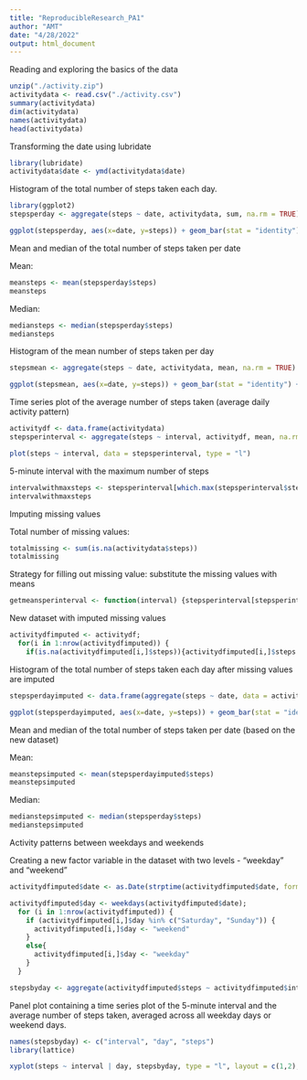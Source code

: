 ```yaml
---
title: "ReproducibleResearch_PA1"
author: "AMT"
date: "4/28/2022"
output: html_document
---
```


Reading and exploring the basics of the data

```r
unzip("./activity.zip")
activitydata <- read.csv("./activity.csv")
summary(activitydata)
dim(activitydata)
names(activitydata)
head(activitydata)
```

Transforming the date using lubridate

```r
library(lubridate)
activitydata$date <- ymd(activitydata$date)
```

Histogram of the total number of steps taken each day.

```r
library(ggplot2)
stepsperday <- aggregate(steps ~ date, activitydata, sum, na.rm = TRUE)

ggplot(stepsperday, aes(x=date, y=steps)) + geom_bar(stat = "identity") + xlab("Date") + ylab("Total Steps") + ggtitle("Total Steps per Date") + theme(plot.title = element_text(hjust = 0.5))

```

Mean and median of the total number of steps taken per date

Mean: 
```r
meansteps <- mean(stepsperday$steps)
meansteps
```

Median:
```r
mediansteps <- median(stepsperday$steps)
mediansteps
```

Histogram of the mean number of steps taken per day

```r
stepsmean <- aggregate(steps ~ date, activitydata, mean, na.rm = TRUE)

ggplot(stepsmean, aes(x=date, y=steps)) + geom_bar(stat = "identity") + xlab("Date") + ylab("Mean of Steps Taken per Day") + ggtitle("Mean Steps per Date") + theme(plot.title = element_text(hjust = 0.5))

```

Time series plot of the average number of steps taken (average daily activity pattern)

```r
activitydf <- data.frame(activitydata)
stepsperinterval <- aggregate(steps ~ interval, activitydf, mean, na.rm = TRUE)

plot(steps ~ interval, data = stepsperinterval, type = "l")

```

5-minute interval with the maximum number of steps

```r
intervalwithmaxsteps <- stepsperinterval[which.max(stepsperinterval$steps),]$interval
intervalwithmaxsteps
```

Imputing missing values

Total number of missing values:
```r
totalmissing <- sum(is.na(activitydata$steps))
totalmissing
```

Strategy for filling out missing value: substitute the missing values with means

```r
getmeansperinterval <- function(interval) {stepsperinterval[stepsperinterval$interval == interval,]$steps}
```

New dataset with imputed missing values

```r
activitydfimputed <- activitydf; 
  for(i in 1:nrow(activitydfimputed)) { 
    if(is.na(activitydfimputed[i,]$steps)){activitydfimputed[i,]$steps <- getmeansperinterval(activitydfimputed[i,]$interval)}}
```

Histogram of the total number of steps taken each day after missing values are imputed

```r
stepsperdayimputed <- data.frame(aggregate(steps ~ date, data = activitydfimputed, sum))

ggplot(stepsperdayimputed, aes(x=date, y=steps)) + geom_bar(stat = "identity") + xlab("Date") + ylab("Steps Taken per Day") + ggtitle("Total Steps per Date") + theme(plot.title = element_text(hjust = 0.5))

```

Mean and median of the total number of steps taken per date (based on the new dataset)

Mean:
```r
meanstepsimputed <- mean(stepsperdayimputed$steps)
meanstepsimputed
```

Median:
```r
medianstepsimputed <- median(stepsperday$steps)
medianstepsimputed
```

Activity patterns between weekdays and weekends

Creating a new factor variable in the dataset with two levels - "weekday" and "weekend"

```r
activitydfimputed$date <- as.Date(strptime(activitydfimputed$date, format = "%Y-%m-%d"))

activitydfimputed$day <- weekdays(activitydfimputed$date);
  for (i in 1:nrow(activitydfimputed)) {
    if (activitydfimputed[i,]$day %in% c("Saturday", "Sunday")) {
      activitydfimputed[i,]$day <- "weekend"
    }
    else{
      activitydfimputed[i,]$day <- "weekday"
    }
  }

stepsbyday <- aggregate(activitydfimputed$steps ~ activitydfimputed$interval + activitydfimputed$day, activitydfimputed, mean)
```

Panel plot containing a time series plot of the 5-minute interval and the average number of steps taken, averaged across all weekday days or weekend days.

```r
names(stepsbyday) <- c("interval", "day", "steps")
library(lattice)

xyplot(steps ~ interval | day, stepsbyday, type = "l", layout = c(1,2), xlab = "Interval", ylab = "Number of steps")

```

